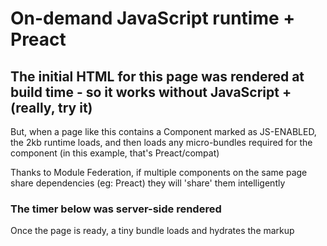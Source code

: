 
# On-demand JavaScript runtime + Preact

## The initial HTML for this page was rendered at build time - so it works without JavaScript + (really, try it)

But, when a page like this contains a Component marked as JS-ENABLED, the 2kb runtime loads, and then
loads any micro-bundles required for the component (in this example, that's Preact/compat)

Thanks to Module Federation, if multiple components on the same page share dependencies (eg: Preact)
they will 'share' them intelligently

### The timer below was server-side rendered

Once the page is ready, a tiny bundle loads and hydrates the markup

<DemoBlock>
    <BrowserComponent>
        <Counter />
    </BrowserComponent>
</DemoBlock>
